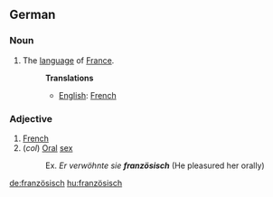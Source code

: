 ==German==
===Noun===
# The [[language]] of [[France]].
#:'''Translations'''
#:*[[English]]: [[French]]

===Adjective===
# [[French]]
# (''col'') [[Oral]] [[sex]]
#:Ex. ''Er verwöhnte sie '''französisch''''' (He pleasured her orally)

[[de:französisch]]
[[hu:französisch]]